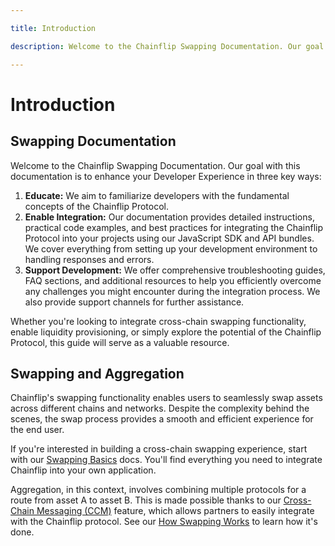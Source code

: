 ```yaml
---

title: Introduction

description: Welcome to the Chainflip Swapping Documentation. Our goal with this documentation is to enhance your Developer Experience with the Chainflip protocol.

---
```


# Introduction

## Swapping Documentation

Welcome to the Chainflip Swapping Documentation. Our goal with this documentation is to enhance your Developer Experience in three key ways:

1. **Educate:** We aim to familiarize developers with the fundamental concepts of the Chainflip Protocol.
2. **Enable Integration:** Our documentation provides detailed instructions, practical code examples, and best practices for integrating the Chainflip Protocol into your projects using our JavaScript SDK and API bundles. We cover everything from setting up your development environment to handling responses and errors.
3. **Support Development:** We offer comprehensive troubleshooting guides, FAQ sections, and additional resources to help you efficiently overcome any challenges you might encounter during the integration process. We also provide support channels for further assistance.

Whether you're looking to integrate cross-chain swapping functionality, enable liquidity provisioning, or simply explore the potential of the Chainflip Protocol, this guide will serve as a valuable resource.

## Swapping and Aggregation

Chainflip's swapping functionality enables users to seamlessly swap assets across different chains and networks. Despite the complexity behind the scenes, the swap process provides a smooth and efficient experience for the end user.

If you're interested in building a cross-chain swapping experience, start with our [Swapping Basics](swapping-basics.mdx) docs. You'll find everything you need to integrate Chainflip into your own application.

Aggregation, in this context, involves combining multiple protocols for a route from asset A to asset B. This is made possible thanks to our [Cross-Chain Messaging (CCM)](integrations/advanced/cross-chain-messaging.mdx) feature, which allows partners to easily integrate with the Chainflip protocol. See our [How Swapping Works](how-swapping-works.md) to learn how it's done.
